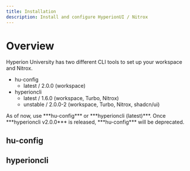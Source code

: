 ```yaml
---
title: Installation
description: Install and configure HyperionUI / Nitrox
---
```


# Overview

Hyperion University has two different CLI tools to set up your workspace and Nitrox.
- hu-config
    - latest / 2.0.0 (workspace)
- hyperioncli
    - latest / 1.6.0 (workspace, Turbo, Nitrox)
    - unstable / 2.0.0-2 (workspace, Turbo, Nitrox, shadcn/ui)

<Aside>
    As of now, use ***hu-config*** or ***hyperioncli (latest)***. Once ***hyperioncli v2.0.0*** is released, ***hu-config*** will be deprecated.
</Aside>

## hu-config

<LinkCard title="Using hu-config (2.0.0)" href="/install/huconfig" />

## hyperioncli

<CardGrid>
    <LinkCard title="Using hyperioncli (latest)" href="/install/hyperioncli_latest" />
    <LinkCard title="Using hyperioncli (init)" href="/install/hyperioncli_init" />
    <LinkCard title="Using hyperioncli (cmds)" href="/install/hyperioncli_cmds" />
    <LinkCard title="Using hyperioncli (flakes)" href="/install/hyperioncli_flake" />
</CardGrid>